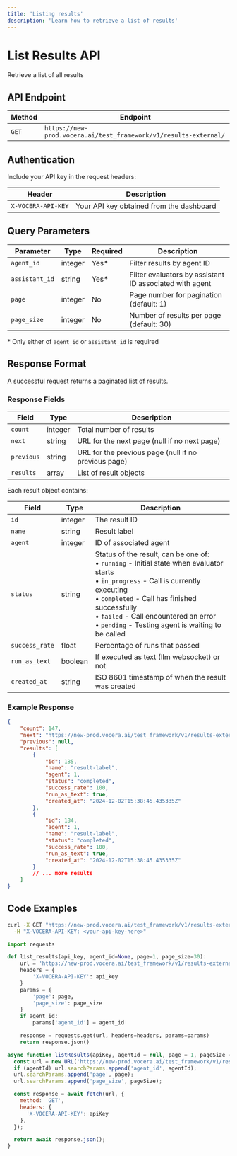 ---
title: 'Listing results'
description: 'Learn how to retrieve a list of results'
---

# List Results API
Retrieve a list of all results

## API Endpoint

| Method | Endpoint |
|--------|----------|
| `GET` | `https://new-prod.vocera.ai/test_framework/v1/results-external/` |

## Authentication

Include your API key in the request headers:

| Header | Description |
|--------|--------|
| `X-VOCERA-API-KEY` | Your API key obtained from the dashboard |

## Query Parameters

| Parameter | Type | Required | Description |
|-----------|------|----------|-------------|
| `agent_id` | integer | Yes* | Filter results by agent ID |
| `assistant_id` | string | Yes* | Filter evaluators by assistant ID associated with agent |
| `page` | integer | No | Page number for pagination (default: 1) |
| `page_size` | integer | No | Number of results per page (default: 30) |

\* Only either of `agent_id` or `assistant_id` is required

## Response Format

A successful request returns a paginated list of results.

### Response Fields

| Field | Type | Description |
|-------|------|-------------|
| `count` | integer | Total number of results |
| `next` | string | URL for the next page (null if no next page) |
| `previous` | string | URL for the previous page (null if no previous page) |
| `results` | array | List of result objects |

Each result object contains:

| Field | Type | Description |
|-------|------|-------------|
| `id` | integer | The result ID |
| `name` | string | Result label |
| `agent` | integer | ID of associated agent |
| `status` | string | Status of the result, can be one of:<br/>• `running` - Initial state when evaluator starts<br/>• `in_progress` - Call is currently executing<br/>• `completed` - Call has finished successfully<br/>• `failed` - Call encountered an error<br/>• `pending` - Testing agent is waiting to be called |
| `success_rate` | float | Percentage of runs that passed |
| `run_as_text` | boolean | If executed as text (llm websocket) or not |
| `created_at` | string | ISO 8601 timestamp of when the result was created |

### Example Response

```json
{
    "count": 147,
    "next": "https://new-prod.vocera.ai/test_framework/v1/results-external/?agent_id=1&page=1",
    "previous": null,
    "results": [
        {
            "id": 185,
            "name": "result-label",
            "agent": 1,
            "status": "completed",
            "success_rate": 100,
            "run_as_text": true,
            "created_at": "2024-12-02T15:38:45.435335Z"
        },
        {
            "id": 184,
            "agent": 1,
            "name": "result-label",
            "status": "completed",
            "success_rate": 100,
            "run_as_text": true,
            "created_at": "2024-12-02T15:38:45.435335Z"
        }
        // ... more results
    ]
}
```

## Code Examples

<CodeGroup>

```bash Curl
curl -X GET "https://new-prod.vocera.ai/test_framework/v1/results-external/?agent_id=1" \
  -H "X-VOCERA-API-KEY: <your-api-key-here>"
```

```python Python
import requests

def list_results(api_key, agent_id=None, page=1, page_size=30):
    url = 'https://new-prod.vocera.ai/test_framework/v1/results-external/'
    headers = {
        'X-VOCERA-API-KEY': api_key
    }
    params = {
        'page': page,
        'page_size': page_size
    }
    if agent_id:
        params['agent_id'] = agent_id

    response = requests.get(url, headers=headers, params=params)
    return response.json()
```

```javascript JavaScript
async function listResults(apiKey, agentId = null, page = 1, pageSize = 30) {
  const url = new URL('https://new-prod.vocera.ai/test_framework/v1/results-external/');
  if (agentId) url.searchParams.append('agent_id', agentId);
  url.searchParams.append('page', page);
  url.searchParams.append('page_size', pageSize);

  const response = await fetch(url, {
    method: 'GET',
    headers: {
      'X-VOCERA-API-KEY': apiKey
    },
  });

  return await response.json();
}
```
</CodeGroup>
